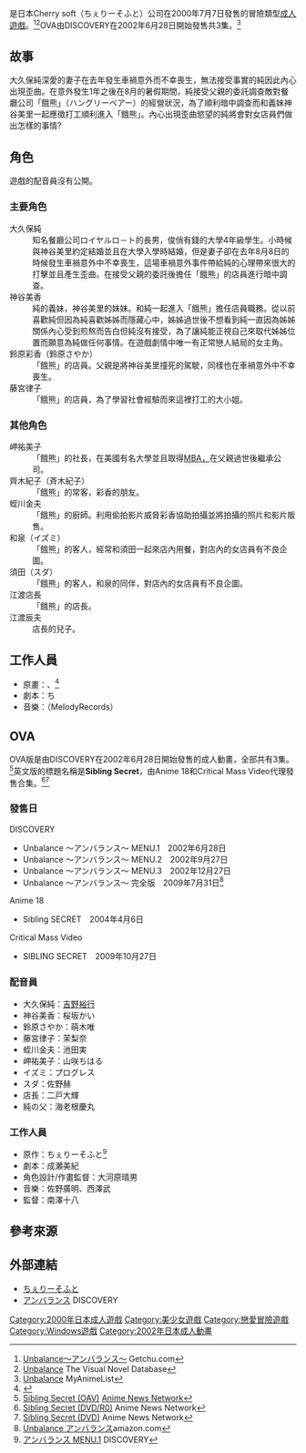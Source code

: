 {{Infobox animanga/Headerofja
|title= Unbalance
|image= Unbalance game cover.jpg
|size= 280px
|caption= 《Unbalance》遊戲封面
|japanese= Unbalance 〜アンバランス〜
|english= Sibling Secret
|kana= あんばらんす
|romaji= Anbaransu
|genre= 陵辱
}}
{{Infobox animanga/Game
|標題=
|類型=[[冒險遊戲|冒險]]
|使用平台=Windows 95/98
|遊戲引擎=
|開發團隊=ちぇりーそふと
|代理商=ちぇりーそふと
|製作人=
|監製=
|腳本=ちゅんく
|人物設定=あきら、タカーキ
|音樂=猫野こめっと
|遊戲人數=1
|發售日=2000年7月7日
|對象年齡=18禁
|結局數=7
}}
{{Infobox animanga/OVA
|ONA= 
|標題= 
|原案= 
|原作= ちぇりーそふと
|總導演= 
|導演= 南沢十八
|系列構成= 
|劇本= 	成瀬美紀
|人物原案= あきら、タカーキ
|人物設定= 大河原晴男
|機械設定= 
|音樂= 佐野廣明、西澤武
|音樂製作= 
|動畫製作= 
|製作= 
|書籍= 
|出版商= 
|代理發行= DISCOVERY
|其他代理發行={{flagicon|USA}} Anime 18、Critical Mass Video
|網路= 
|發售日= {{flagicon|JPN}} 2002年6月28日－12月27日<br>{{flagicon|USA}} 2004年4月6日
|開始= 
|結束= 
|話數= 3
|其他= 成人動畫
|版權= DISCOVERY/ちぇりーそふと
}}
{{Infobox animanga/Footerofja}}
{{Vgname|Unbalance|ja=Unbalance 〜アンバランス〜}}是日本Cherry soft（ちぇりーそふと）公司在2000年7月7日發售的冒險類型[[日本成人遊戲|成人遊戲]]。<ref>[http://www.getchu.com/soft.phtml?id=1479 Unbalance～アンバランス～] {{Wayback|url=http://www.getchu.com/soft.phtml?id=1479 |date=20150112194424 }}Getchu.com{{ja}}</ref><ref>[https://vndb.org/v6219 Unbalance] {{Wayback|url=https://vndb.org/v6219 |date=20210509081731 }}The Visual Novel Database{{en}}</ref>OVA由DISCOVERY在2002年6月28日開始發售共3集。<ref>[http://myanimelist.net/anime/1770/Unbalance Unbalance] {{Wayback|url=http://myanimelist.net/anime/1770/Unbalance |date=20211120144558 }}MyAnimeList{{en}}</ref>

==故事==
大久保純深愛的妻子在去年發生車禍意外而不幸喪生，無法接受事實的純因此內心出現歪曲。在意外發生1年之後在8月的暑假期間，純接受父親的委託調查敵對餐廳公司「餓熊」（ハングリーベアー）的經營狀況，為了順利暗中調查而和義妹神谷美里一起應徵打工順利進入「餓熊」。內心出現歪曲慾望的純將會對女店員們做出怎樣的事情?

==角色==
遊戲的配音員沒有公開。
===主要角色===
;大久保純
:知名餐廳公司ロイヤルロ－ト的長男，俊俏有錢的大學4年級學生。小時候與神谷美里約定結婚並且在大學入學時結婚，但是妻子卻在去年8月8日的時候發生車禍意外中不幸喪生，這場車禍意外事件帶給純的心理帶來很大的打擊並且產生歪曲。在接受父親的委託後擔任「餓熊」的店員進行暗中調查。
;神谷美香
:純的義妹，神谷美里的妹妹。和純一起進入「餓熊」擔任店員職務。從以前喜歡純但因為純喜歡姊姊而隱藏心中，姊姊過世後不想看到純一直因為姊姊關係內心受到煎熬而告白但純沒有接受，為了讓純能正視自己來取代姊姊位置而願意為純做任何事情。在遊戲劇情中唯一有正常戀人結局的女主角。
;鈴原彩香（鈴原さやか）
:「餓熊」的店員。父親是將神谷美里撞死的駕駛，同樣也在車禍意外中不幸喪生。
;藤宮律子
:「餓熊」的店員，為了學習社會經驗而來這裡打工的大小姐。

===其他角色===
;岬祐美子
:「餓熊」的社長，在美國有名大學並且取得[[工商管理碩士|MBA，]]在父親過世後繼承公司。
;齊木紀子（斉木紀子）
:「餓熊」的常客，彩香的朋友。
;蛭川金夫
:「餓熊」的廚師。利用偷拍影片威脅彩香協助拍攝並將拍攝的照片和影片販售。
;和泉（イズミ）
:「餓熊」的客人，經常和須田一起來店內用餐，對店內的女店員有不良企圖。
;須田（スダ）
:「餓熊」的客人，和泉的同伴，對店內的女店員有不良企圖。
;江渡店長
:「餓熊」的店長。
;江渡辰夫
:店長的兒子。

==工作人員==
*原畫：{{lang|ja|あきら}}、{{lang|ja|タカーキ}}<ref>{{cite web |title=Unbalance 〜アンバランス〜 |url=http://www.cherrysoft.co.jp/cherrysoft/unbalance.htm |archiveurl=https://web.archive.org/web/20010124053600/http://www.cherrysoft.co.jp/cherrysoft/unbalance.htm |archivedate=2001-01-24 |language=ja |deadurl=yes |accessdate=2015-12-23 }}</ref>
*劇本：ち{{lang|ja|ゅんく}}
*音樂：{{lang|ja|猫野こめっと}}（MelodyRecords）

==OVA==
OVA版是由DISCOVERY在2002年6月28日開始發售的成人動畫，全部共有3集。<ref>[http://www.animenewsnetwork.com/encyclopedia/anime.php?id=3417 Sibling Secret (OAV)] {{Wayback|url=http://www.animenewsnetwork.com/encyclopedia/anime.php?id=3417 |date=20220413115836 }}[[Anime_News_Network|Anime News Network]]{{en}}</ref>英文版的標題名稱是'''Sibling Secret'''，由Anime 18和Critical Mass Video代理發售合集。<ref>[http://www.animenewsnetwork.com/encyclopedia/releases.php?id=16006 Sibling Secret (DVD/R0)] {{Wayback|url=http://www.animenewsnetwork.com/encyclopedia/releases.php?id=16006 |date=20190530140646 }}Anime News Network{{en}}</ref><ref>[http://www.animenewsnetwork.com/encyclopedia/releases.php?id=14933 Sibling Secret (DVD)] {{Wayback|url=http://www.animenewsnetwork.com/encyclopedia/releases.php?id=14933 |date=20190520142217 }}Anime News Network{{en}}</ref>

===發售日===
;DISCOVERY
*Unbalance ～アンバランス～ MENU.1　2002年6月28日
*Unbalance ～アンバランス～ MENU.2　2002年9月27日
*Unbalance ～アンバランス～ MENU.3　2002年12月27日
*Unbalance ～アンバランス～ 完全版　2009年7月31日<ref>[http://www.amazon.co.jp/gp/product/B0027XW75E?ie=UTF8&redirect=true Unbalance アンバランス]amazon.com{{ja}}</ref>
;Anime 18
*Sibling SECRET　2004年4月6日
;Critical Mass Video
*SIBLING SECRET　2009年10月27日

===配音員===
*大久保純：[[吉野裕行|吉野裕行]]
*神谷美香：桜坂かい
*鈴原さやか：萌木唯
*藤宮律子：茉梨奈
*蛭川金夫：池田実
*岬祐美子：山咲ちはる
*イズミ：プログレス
*スダ：佐野赫
*店長：二戸大輝
*純の父：海老根慶丸

===工作人員===
*原作：ちぇりーそふと<ref>[http://www.seddnet.com/products/unbalance1.html アンバランス MENU.1] {{Wayback|url=http://www.seddnet.com/products/unbalance1.html |date=20181123182357 }}DISCOVERY{{ja}}</ref>
*劇本：成瀬美紀
*角色設計/作畫監督：大河原晴男
*音樂：佐野廣明、西澤武
*監督：南澤十八

==參考來源==
{{reflist|30em}}

==外部連結==
*[https://web.archive.org/web/20040322043610/http://cherrysoft.co.jp/ ちぇりーそふと]{{ja}}
*[http://www.seddnet.com/products/unbalance.html アンバランス] {{Wayback|url=http://www.seddnet.com/products/unbalance.html |date=20190505160534 }}DISCOVERY{{ja}}

[[Category:2000年日本成人遊戲|Category:2000年日本成人遊戲]]
[[Category:美少女遊戲|Category:美少女遊戲]]
[[Category:戀愛冒險遊戲|Category:戀愛冒險遊戲]]
[[Category:Windows遊戲|Category:Windows遊戲]]
[[Category:2002年日本成人動畫|Category:2002年日本成人動畫]]